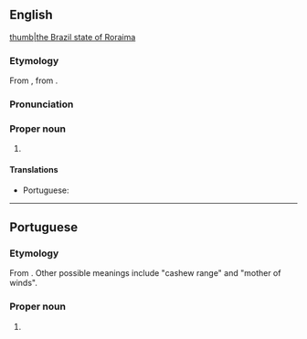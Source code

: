 ==English==
{{wikipedia}}
[[file:Brazil State Roraima.svg|thumb|the Brazil state of Roraima]]

===Etymology===
From {{etyl|pt|en}} {{m|pt|Roraima}}, from {{etyl|aoc|en}}.

===Pronunciation===
{{rfp||en|lang=en}}

===Proper noun===
{{en-proper noun}}

# {{place:Brazil/state|en|capital=Boa Vista|region=North Region}}

====Translations====
{{trans-top|state of northern Brazil}}
* Portuguese: {{t+|pt|Roraima|f}}
{{trans-mid}}
{{trans-bottom}}

----

==Portuguese==
===Etymology===
From {{etyl|aoc|pt}} {{m|aoc|roro imã||parrot-green mount}}. Other possible meanings include "cashew range" and "mother of winds".

===Proper noun===
{{pt-proper noun|m}}

# {{place:Brazil/state|pt|capital=Boa Vista|region=North Region}}